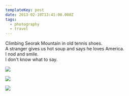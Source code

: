 ```yaml
---
templateKey: post
date: 2013-02-10T13:41:00.000Z
tags:
  - photography
  - travel
---
```

Climbing Seorak Mountain in old tennis shoes.<br/>
A stranger gives us hot soup and says he loves America.<br/>
I nod and smile.<br/>
I don't know what to say.

![](../../assets/photos/20130210-IMG_6121.jpg)

![](../../assets/photos/20130210-IMG_6151.jpg)

![](../../assets/photos/20130210-IMG_6265.jpg)
